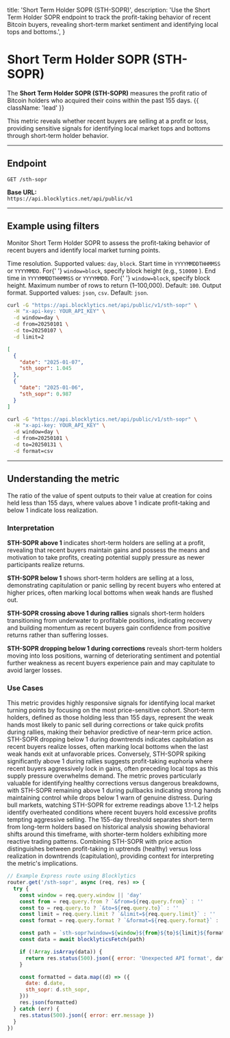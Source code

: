   title: 'Short Term Holder SOPR (STH-SOPR)',
  description:
    'Use the Short Term Holder SOPR endpoint to track the profit-taking behavior of recent Bitcoin buyers, revealing short-term market sentiment and identifying local tops and bottoms.',
}

# Short Term Holder SOPR (STH-SOPR)

The **Short Term Holder SOPR (STH-SOPR)** measures the profit ratio of Bitcoin holders who acquired their coins within the past 155 days. {{ className: 'lead' }}

This metric reveals whether recent buyers are selling at a profit or loss, providing sensitive signals for identifying local market tops and bottoms through short-term holder behavior.

---

## Endpoint

`GET /sth-sopr`

**Base URL:**  
`https://api.blocklytics.net/api/public/v1`

---

## Example using filters

<Row>
  <Col>

Monitor Short Term Holder SOPR to assess the profit-taking behavior of recent buyers and identify local market turning points.

<Properties>
  <Property name="window" type="string">
    Time resolution. Supported values: <code>day</code>, <code>block</code>.
  </Property>
  <Property name="from" type="string">
    Start time in <code>YYYYMMDDTHHMMSS</code> or <code>YYYYMMDD</code>. For{' '}
    <code>window=block</code>, specify block height (e.g., <code>510000</code>
    ).
  </Property>
  <Property name="to" type="string">
    End time in <code>YYYYMMDDTHHMMSS</code> or <code>YYYYMMDD</code>. For{' '}
    <code>window=block</code>, specify block height.
  </Property>
  <Property name="limit" type="integer">
    Maximum number of rows to return (1–100,000). Default: <code>100</code>.
  </Property>
  <Property name="format" type="string">
    Output format. Supported values: <code>json</code>, <code>csv</code>.
    Default: <code>json</code>.
  </Property>
</Properties>

  </Col>
  <Col>

```bash {title="Requesting Short Term Holder SOPR data"}
curl -G "https://api.blocklytics.net/api/public/v1/sth-sopr" \
  -H "x-api-key: YOUR_API_KEY" \
  -d window=day \
  -d from=20250101 \
  -d to=20250107 \
  -d limit=2
```

```json {title="Sample JSON response"}
[
  {
    "date": "2025-01-07",
    "sth_sopr": 1.045
  },
  {
    "date": "2025-01-06",
    "sth_sopr": 0.987
  }
]
```

```bash {title="Exporting as CSV"}
curl -G "https://api.blocklytics.net/api/public/v1/sth-sopr" \
  -H "x-api-key: YOUR_API_KEY" \
  -d window=day \
  -d from=20250101 \
  -d to=20250131 \
  -d format=csv
```

  </Col>
</Row>

---

## Understanding the metric

<Row>
  <Col>

<Properties>
  <Property name="sth_sopr" type="number">
    The ratio of the value of spent outputs to their value at creation for coins
    held less than 155 days, where values above 1 indicate profit-taking and
    below 1 indicate loss realization.
  </Property>
</Properties>

### Interpretation

**STH-SOPR above 1** indicates short-term holders are selling at a profit, revealing that recent buyers maintain gains and possess the means and motivation to take profits, creating potential supply pressure as newer participants realize returns.

**STH-SOPR below 1** shows short-term holders are selling at a loss, demonstrating capitulation or panic selling by recent buyers who entered at higher prices, often marking local bottoms when weak hands are flushed out.

**STH-SOPR crossing above 1 during rallies** signals short-term holders transitioning from underwater to profitable positions, indicating recovery and building momentum as recent buyers gain confidence from positive returns rather than suffering losses.

**STH-SOPR dropping below 1 during corrections** reveals short-term holders moving into loss positions, warning of deteriorating sentiment and potential further weakness as recent buyers experience pain and may capitulate to avoid larger losses.

### Use Cases

This metric provides highly responsive signals for identifying local market turning points by focusing on the most price-sensitive cohort. Short-term holders, defined as those holding less than 155 days, represent the weak hands most likely to panic sell during corrections or take quick profits during rallies, making their behavior predictive of near-term price action. STH-SOPR dropping below 1 during downtrends indicates capitulation as recent buyers realize losses, often marking local bottoms when the last weak hands exit at unfavorable prices. Conversely, STH-SOPR spiking significantly above 1 during rallies suggests profit-taking euphoria where recent buyers aggressively lock in gains, often preceding local tops as this supply pressure overwhelms demand. The metric proves particularly valuable for identifying healthy corrections versus dangerous breakdowns, with STH-SOPR remaining above 1 during pullbacks indicating strong hands maintaining control while drops below 1 warn of genuine distress. During bull markets, watching STH-SOPR for extreme readings above 1.1-1.2 helps identify overheated conditions where recent buyers hold excessive profits tempting aggressive selling. The 155-day threshold separates short-term from long-term holders based on historical analysis showing behavioral shifts around this timeframe, with shorter-term holders exhibiting more reactive trading patterns. Combining STH-SOPR with price action distinguishes between profit-taking in uptrends (healthy) versus loss realization in downtrends (capitulation), providing context for interpreting the metric's implications.

  </Col>
  <Col>

```js {title="Node.js (Express) example"}
// Example Express route using Blocklytics
router.get('/sth-sopr', async (req, res) => {
  try {
    const window = req.query.window || 'day'
    const from = req.query.from ? `&from=${req.query.from}` : ''
    const to = req.query.to ? `&to=${req.query.to}` : ''
    const limit = req.query.limit ? `&limit=${req.query.limit}` : ''
    const format = req.query.format ? `&format=${req.query.format}` : ''

    const path = `sth-sopr?window=${window}${from}${to}${limit}${format}`
    const data = await blocklyticsFetch(path)

    if (!Array.isArray(data)) {
      return res.status(500).json({ error: 'Unexpected API format', data })
    }

    const formatted = data.map((d) => ({
      date: d.date,
      sth_sopr: d.sth_sopr,
    }))
    res.json(formatted)
  } catch (err) {
    res.status(500).json({ error: err.message })
  }
})
```

  </Col>
</Row>
